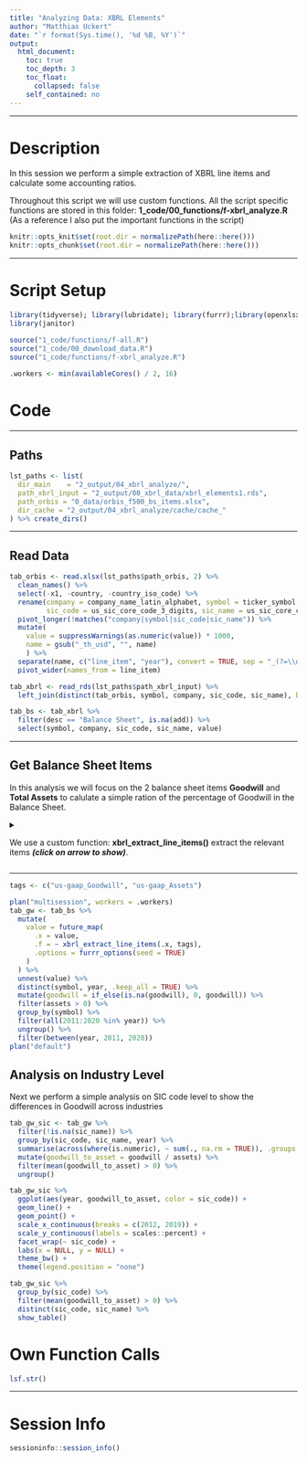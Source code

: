 ```yaml
---
title: "Analyzing Data: XBRL Elements"
author: "Matthias Uckert"
date: "`r format(Sys.time(), '%d %B, %Y')`"
output: 
  html_document:
    toc: true
    toc_depth: 3
    toc_float:
      collapsed: false
    self_contained: no
---
```


------------------------------------------------------------------------

# Description

In this session we perform a simple extraction of XBRL line items and calculate some accounting ratios.

Throughout this script we will use custom functions. All the script specific functions are stored in this folder: **1_code/00_functions/f-xbrl_analyze.R** (As a reference I also put the important functions in the script)

```r
knitr::opts_knit$set(root.dir = normalizePath(here::here())) 
knitr::opts_chunk$set(root.dir = normalizePath(here::here())) 
```

------------------------------------------------------------------------

# Script Setup

```r
library(tidyverse); library(lubridate); library(furrr);library(openxlsx);
library(janitor)

source("1_code/functions/f-all.R")
source("1_code/00_download_data.R")
source("1_code/functions/f-xbrl_analyze.R")

.workers <- min(availableCores() / 2, 16)
```

# Code

------------------------------------------------------------------------

## Paths

```r
lst_paths <- list(
  dir_main    = "2_output/04_xbrl_analyze/",
  path_xbrl_input = "2_output/00_xbrl_data/xbrl_elements1.rds",
  path_orbis = "0_data/orbis_f500_bs_items.xlsx",
  dir_cache = "2_output/04_xbrl_analyze/cache/cache_"
) %>% create_dirs()
```

------------------------------------------------------------------------

## Read Data

```r
tab_orbis <- read.xlsx(lst_paths$path_orbis, 2) %>%
  clean_names() %>%
  select(-x1, -country, -country_iso_code) %>%
  rename(company = company_name_latin_alphabet, symbol = ticker_symbol, 
         sic_code = us_sic_core_code_3_digits, sic_name = us_sic_core_code_description) %>%
  pivot_longer(!matches("company|symbol|sic_code|sic_name")) %>%
  mutate(
    value = suppressWarnings(as.numeric(value)) * 1000,
    name = gsub("_th_usd", "", name)
    ) %>%
  separate(name, c("line_item", "year"), convert = TRUE, sep = "_(?=\\d{4})") %>%
  pivot_wider(names_from = line_item)

tab_xbrl <- read_rds(lst_paths$path_xbrl_input) %>%
  left_join(distinct(tab_orbis, symbol, company, sic_code, sic_name), by = "symbol")

tab_bs <- tab_xbrl %>%
  filter(desc == "Balance Sheet", is.na(add)) %>%
  select(symbol, company, sic_code, sic_name, value)
```

------------------------------------------------------------------------

## Get Balance Sheet Items

In this analysis we will focus on the 2 balance sheet items **Goodwill** and **Total Assets** to calulate a simple ration of the percentage of Goodwill in the Balance Sheet.

<details>

<summary>

We use a custom function: **xbrl_extract_line_items()** extract the relevant items ***(click on arrow to show)***.

</summary>

```r
xbrl_extract_line_items <- function(.tab, .tags) {
  tab_ <- dplyr::filter(.tab, tag %in% .tags) 
  
  if (nrow(tab_) == 0 | !"amount" %in% colnames(.tab)) {
    return(tibble::tibble(.rows = 0))
  }
  
  tab_ %>%
    dplyr::filter(tag %in% .tags) %>%
    dplyr::mutate(
      year = lubridate::year(endDate),
      amount = as.numeric(amount)
    ) %>%
    dplyr::group_by(year, tag) %>%
    dplyr::filter(amount == max(amount)) %>%
    dplyr::ungroup() %>%
    dplyr::distinct(tag, year, amount) %>%
    dplyr::mutate(tag = tolower(stringi::stri_replace_first_regex(tag, ".+?_", ""))) %>%
    tidyr::pivot_wider(names_from = tag, values_from = amount, values_fill = 0)
}
```

</details>

------------------------------------------------------------------------

```r
tags <- c("us-gaap_Goodwill", "us-gaap_Assets")

plan("multisession", workers = .workers)
tab_gw <- tab_bs %>%
  mutate(
    value = future_map(
      .x = value,
      .f = ~ xbrl_extract_line_items(.x, tags),
      .options = furrr_options(seed = TRUE)
    )
  ) %>%
  unnest(value) %>%
  distinct(symbol, year, .keep_all = TRUE) %>%
  mutate(goodwill = if_else(is.na(goodwill), 0, goodwill)) %>%
  filter(assets > 0) %>%
  group_by(symbol) %>%
  filter(all(2011:2020 %in% year)) %>%
  ungroup() %>%
  filter(between(year, 2011, 2020))
plan("default")
```

## Analysis on Industry Level
Next we perform a simple analysis on SIC code level to show the differences in Goodwill across industries

```r
tab_gw_sic <- tab_gw %>%
  filter(!is.na(sic_name)) %>%
  group_by(sic_code, sic_name, year) %>%
  summarise(across(where(is.numeric), ~ sum(., na.rm = TRUE)), .groups = "drop_last") %>%
  mutate(goodwill_to_asset = goodwill / assets) %>%
  filter(mean(goodwill_to_asset) > 0) %>%
  ungroup()
```
 

```r
tab_gw_sic %>%
  ggplot(aes(year, goodwill_to_asset, color = sic_code)) +
  geom_line() + 
  geom_point() + 
  scale_x_continuous(breaks = c(2012, 2019)) + 
  scale_y_continuous(labels = scales::percent) + 
  facet_wrap(~ sic_code) + 
  labs(x = NULL, y = NULL) + 
  theme_bw() + 
  theme(legend.position = "none")
```


```r
tab_gw_sic %>%
  group_by(sic_code) %>%
  filter(mean(goodwill_to_asset) > 0) %>%
  distinct(sic_code, sic_name) %>%
  show_table()
```

# Own Function Calls

```r
lsf.str()
```

------------------------------------------------------------------------

# Session Info

```r
sessioninfo::session_info()
```
